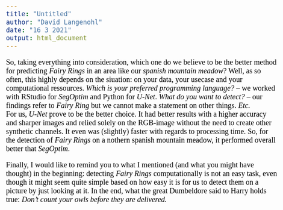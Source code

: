 ```yaml
---
title: "Untitled"
author: "David Langenohl"
date: "16 3 2021"
output: html_document
---
```


<style type="text/css">

body{ /* Normal  */
      font-size: 20px;
      font-family: "Times New Roman", Times, serif;
      color: Black;
  }
  
</style>

So, taking everything into consideration, which one do we believe to be the better method for predicting *Fairy Rings* in an area like our *spanish mountain meadow*? Well, as so often, this highly depends on the siuation: on your data, your usecase and your computational ressources. *Which is your preferred programming language?* -- we worked with RStudio for *SegOptim* and Python for *U-Net*. *What do you want to detect?* -- our findings refer to *Fairy Ring* but we cannot make a statement on other things. *Etc.*  
For us, *U-Net* prove to be the better choice. It had better results with a higher accuracy and sharper images and relied solely on the RGB-image without the need to create other synthetic channels. It even was (slightly) faster with regards to processing time. So, for the detection of *Fairy Rings* on a nothern spanish mountain meadow, it performed overall better that *SegOptim*.

Finally, I would like to remind you to what I mentioned (and what you might have thought) in the beginning: detecting *Fairy Rings* computationally is not an easy task, even though it might seem quite simple based on how easy it is for us to detect them on a picture by just looking at it. In the end, what the great Dumbeldore said to Harry holds true: *Don’t count your owls before they are delivered.*


